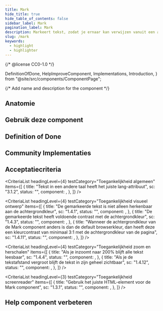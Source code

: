 ```yaml
---
title: Mark
hide_title: true
hide_table_of_contents: false
sidebar_label: Mark
pagination_label: Mark
description: Markeert tekst, zodat je ernaar kan verwijzen vanuit een andere context of omdat de tekst relevant is voor de huidige activiteit.
slug: /mark
keywords:
  - highlight
  - highlighter
---
```


{/* @license CC0-1.0 */}

  DefinitionOfDone,
  HelpImproveComponent,
  Implementations,
  Introduction,
} from "@site/src/components/ComponentPage";

{/* Add name and description for the component */}


<Introduction component={component} headingLevel={1} description={description} />

<ComponentAliases component={component} />

## Anatomie

<ComponentAnatomy component={component} illustration={MarkIllustration} />

## Gebruik deze component

<Markdown omitH1 headingLevel={3}>
  <Usage />
</Markdown>

## Definition of Done

<DefinitionOfDone component={component} headingLevel={3} />

## Community Implementaties

<Implementations component={component} headingLevel={3} />

## Acceptatiecriteria

<AcIntro />

<CriteriaList
  headingLevel={4}
  testCategory="Toegankelijkheid algemeen"
  items={[
    {
      title: "Tekst in een andere taal heeft het juiste lang-attribuut",
      sc: "3.1.2",
      status: "",
      component: <Wcag312 />,
    },
  ]}
/>

<CriteriaList
  headingLevel={4}
  testCategory="Toegankelijkheid visueel ontwerp"
  items={[
    {
      title: "De gemarkeerde tekst is niet alleen herkenbaar aan de achtergrondkleur",
      sc: "1.4.1",
      status: "",
      component: <Wcag141 />,
    },
    {
      title: "De gemarkeerde tekst heeft voldoende contrast met de achtergrondkleur",
      sc: "1.4.3",
      status: "",
      component: <Wcag143 />,
    },
    {
      title:
        "Wanneer de achtergrondkleur van de Mark component anders is dan de default browserkleur, dan heeft deze een kleurcontrast van minimaal 3:1 met de achtergrondkleur van de pagina",
      sc: "1.4.11",
      status: "",
      component: <Wcag1411 />,
    },
  ]}
/>

<CriteriaList
  headingLevel={4}
  testCategory="Toegankelijkheid zoom en herschalen"
  items={[
    {
      title: "Als je inzoomt naar 200% blijft alle tekst leesbaar",
      sc: "1.4.4",
      status: "",
      component: <Wcag144 />,
    },
    {
      title: "Als je de tekstafstand vergroot blijft de tekst in zijn geheel zichtbaar",
      sc: "1.4.12",
      status: "",
      component: <Wcag1412 />,
    },
  ]}
/>

<CriteriaList
  headingLevel={3}
  testCategory="Toegankelijkheid screenreader"
  items={[
    {
      title: "Gebruik het juiste HTML-element voor de Mark component",
      sc: "1.3.1",
      status: "",
      component: <Wcag131 />,
    },
  ]}
/>

## Help component verbeteren

<HelpImproveComponent component={component} headingLevel={3} />
